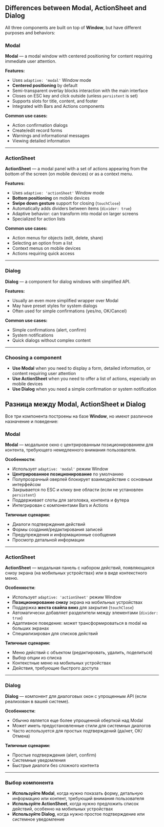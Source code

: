 ## Differences between Modal, ActionSheet and Dialog

All three components are built on top of **Window**, but have different purposes and behaviors:

### Modal

**Modal** — a modal window with centered positioning for content requiring immediate user attention.

**Features:**
- Uses `adaptive: 'modal'` Window mode
- **Centered positioning** by default
- Semi-transparent overlay blocks interaction with the main interface
- Closes on ESC key and click outside (unless `persistent` is set)
- Supports slots for title, content, and footer
- Integrated with Bars and Actions components

**Common use cases:**
- Action confirmation dialogs
- Create/edit record forms
- Warnings and informational messages
- Viewing detailed information

---

### ActionSheet

**ActionSheet** — a modal panel with a set of actions appearing from the bottom of the screen (on mobile devices) or as a context menu.

**Features:**
- Uses `adaptive: 'actionSheet'` Window mode
- **Bottom positioning** on mobile devices
- **Swipe down gesture** support for closing (`touchClose`)
- Automatically adds dividers between items (`divider: true`)
- Adaptive behavior: can transform into modal on larger screens
- Specialized for action lists

**Common use cases:**
- Action menus for objects (edit, delete, share)
- Selecting an option from a list
- Context menus on mobile devices
- Actions requiring quick access

---

### Dialog

**Dialog** — a component for dialog windows with simplified API.

**Features:**
- Usually an even more simplified wrapper over Modal
- May have preset styles for system dialogs
- Often used for simple confirmations (yes/no, OK/Cancel)

**Common use cases:**
- Simple confirmations (alert, confirm)
- System notifications
- Quick dialogs without complex content

---

### Choosing a component

- **Use Modal** when you need to display a form, detailed information, or content requiring user attention
- **Use ActionSheet** when you need to offer a list of actions, especially on mobile devices
- **Use Dialog** when you need a simple confirmation or system notification
## Разница между Modal, ActionSheet и Dialog

Все три компонента построены на базе **Window**, но имеют различное назначение и поведение:

### Modal

**Modal** — модальное окно с центрированным позиционированием для контента, требующего немедленного внимания пользователя.

**Особенности:**
- Использует `adaptive: 'modal'` режим Window
- **Центрированное позиционирование** по умолчанию
- Полупрозрачный оверлей блокирует взаимодействие с основным интерфейсом
- Закрывается по ESC и клику вне области (если не установлен `persistent`)
- Поддерживает слоты для заголовка, контента и футера
- Интегрирован с компонентами Bars и Actions

**Типичные сценарии:**
- Диалоги подтверждения действий
- Формы создания/редактирования записей
- Предупреждения и информационные сообщения
- Просмотр детальной информации

---

### ActionSheet

**ActionSheet** — модальная панель с набором действий, появляющаяся снизу экрана (на мобильных устройствах) или в виде контекстного меню.

**Особенности:**
- Использует `adaptive: 'actionSheet'` режим Window
- **Позиционирование снизу** экрана на мобильных устройствах
- Поддержка **жеста свайпа вниз** для закрытия (`touchClose`)
- Автоматически добавляет разделители между элементами (`divider: true`)
- Адаптивное поведение: может трансформироваться в modal на больших экранах
- Специализирован для списков действий

**Типичные сценарии:**
- Меню действий с объектом (редактировать, удалить, поделиться)
- Выбор опции из списка
- Контекстные меню на мобильных устройствах
- Действия, требующие быстрого доступа

---

### Dialog

**Dialog** — компонент для диалоговых окон с упрощенным API (если реализован в вашей системе).

**Особенности:**
- Обычно является еще более упрощенной оберткой над Modal
- Может иметь предустановленные стили для системных диалогов
- Часто используется для простых подтверждений (да/нет, ОК/Отмена)

**Типичные сценарии:**
- Простые подтверждения (alert, confirm)
- Системные уведомления
- Быстрые диалоги без сложного контента

---

### Выбор компонента

- **Используйте Modal**, когда нужно показать форму, детальную информацию или контент, требующий внимания пользователя
- **Используйте ActionSheet**, когда нужно предложить список действий, особенно на мобильных устройствах
- **Используйте Dialog**, когда нужно простое подтверждение или системное уведомление
